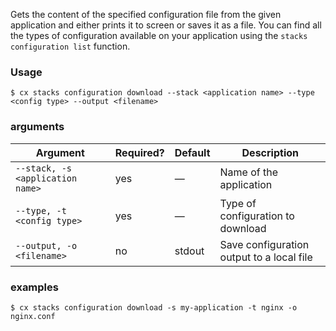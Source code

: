 Gets the content of the specified configuration file from the given application and either prints it to screen or saves it as a file. You can find all the types of configuration available on your application using the `stacks configuration list` function.

### Usage

```shell
$ cx stacks configuration download --stack <application name> --type <config type> --output <filename>
```

### arguments

| Argument | Required? | Default | Description |
|  ---  |  ---  |  ---  |  ---  |
| `--stack, -s <application name>` | yes | — | Name of the application |
| `--type, -t <config type>` | yes | — | Type of configuration to download |
| `--output, -o <filename>` | no | stdout | Save configuration output to a local file |

### examples

```shell
$ cx stacks configuration download -s my-application -t nginx -o nginx.conf
```

